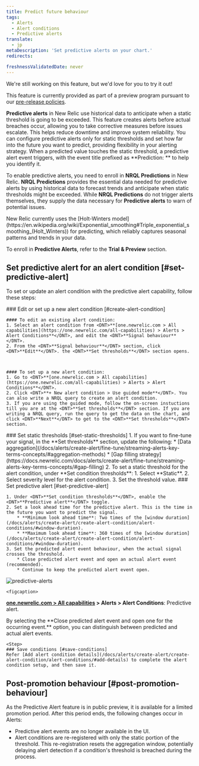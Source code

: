 ```yaml
---
title: Predict future behaviour
tags:
  - Alerts
  - Alert conditions
  - Predictive alerts
translate:
  - jp
metaDescription: 'Set predictive alerts on your chart.'
redirects:

freshnessValidatedDate: never
---
```

<Callout title="preview">
  We're still working on this feature, but we'd love for you to try it out!

  This feature is currently provided as part of a preview program pursuant to our [pre-release policies](/docs/licenses/license-information/referenced-policies/new-relic-pre-release-policy).
</Callout>

<DNT>**Predictive alerts**</DNT> in New Relic use historical data to anticipate when a static threshold is going to be exceeded. This feature creates alerts before actual breaches occur, allowing you to take corrective measures before issues escalate. This helps reduce downtime and improve system reliability. You can configure predictive alerts only for static thresholds and set how far into the future you want to predict, providing flexibility in your alerting strategy. When a predicted value touches the static threshold, a predictive alert event triggers, with the event title prefixed as <DNT>**Prediction: **</DNT> to help you identify it.

To enable predictive alerts, you need to enroll in <DNT>**NRQL Predictions**</DNT> in New Relic. <DNT>**NRQL Predictions**</DNT> provides the essential data needed for predictive alerts by using historical data to forecast trends and anticipate when static thresholds might be exceeded. While <DNT>**NRQL Predictions**</DNT> do not trigger alerts themselves, they supply the data necessary for <DNT>**Predictive alerts**</DNT> to warn of potential issues.

<Callout variant="tip">
  New Relic currently uses the [Holt-Winters model](https://en.wikipedia.org/wiki/Exponential_smoothing#Triple_exponential_smoothing_(Holt_Winters)) for predicting, which reliably captures seasonal patterns and trends in your data.
</Callout>

To enroll in <DNT>**Predictive Alerts**</DNT>, refer to the **Trial & Preview** section.

## Set predictive alert for an alert condition [#set-predictive-alert]
To set or update an alert condition with the predictive alert capability, follow these steps:

<Steps>

  <Step>
    ### Edit or set up a new alert condition [#create-alert-condition]

    #### To edit an existing alert condition:
    1. Select an alert condition from <DNT>**[one.newrelic.com > All capabilities](https://one.newrelic.com/all-capabilities) > Alerts > Alert Conditions**</DNT>, and edit the <DNT>**Signal behaviour**</DNT>.
    2. From the <DNT>**Signal behaviour**</DNT> section, click <DNT>**Edit**</DNT>. the <DNT>**Set thresholds**</DNT> section opens.


    
    #### To set up a new alert condition:
    1. Go to <DNT>**[one.newrelic.com > All capabilities](https://one.newrelic.com/all-capabilities) > Alerts > Alert Conditions**</DNT>.
    2. Click <DNT>**+ New alert condition > Use guided mode**</DNT>. You can also write a NRQL query to create an alert condition.
    3. If you are using the guided mode, follow the on-screen instuctions till you are at the <DNT>**Set thresholds**</DNT> section. If you are writing a NRQL query, run the query to get the data on the chart, and click <DNT>**Next**</DNT> to get to the <DNT>**Set thresholds**</DNT> section.

  </Step>

  <Step>
    ### Set static thresholds [#set-static-thresholds]
  1. If you want to fine-tune your signal, in the <DNT>**Set thresholds**</DNT> section, update the following:
      * [Data aggregation](/docs/alerts/create-alert/fine-tune/streaming-alerts-key-terms-concepts/#aggregation-methods)
      * [Gap filling strategy](https://docs.newrelic.com/docs/alerts/create-alert/fine-tune/streaming-alerts-key-terms-concepts/#gap-filling)
  2. To set a static threshold for the alert condition, under <DNT>**Set condition thresholds**</DNT>:
      1. Select <DNT>**Static**</DNT>.
      2. Select severity level for the alert condition.
      3. Set the threshold value.

  </Step>

  <Step>
    ### Set predictive alert [#set-predictive-alert]
  
    1. Under <DNT>**Set condition thresholds**</DNT>, enable the <DNT>**Predictive alert**</DNT> toggle.
    2. Set a look ahead time for the predictive alert. This is the time in the future you want to predict the signal.
        * **Minimum look ahead time**: Two times of the [window duration](/docs/alerts/create-alert/create-alert-condition/alert-conditions/#window-duration).
        * **Maximum look ahead time**: 360 times of the [window duration](/docs/alerts/create-alert/create-alert-condition/alert-conditions/#window-duration).
    3. Set the predicted alert event behaviour, when the actual signal crosses the threshold.
        * Close predicted alert event and open an actual alert event (recommended).
        * Continue to keep the predicted alert event open.

   <img
     title="predictive-alerts"
     alt="predictive-alerts"
     src="/images/predictive-alerts.webp"
   />

    <figcaption>
  <DNT>**[one.newrelic.com > All capabilities](https://one.newrelic.com/all-capabilities) > Alerts > Alert Conditions**</DNT>: Predictive alert.
</figcaption>

<Callout variant="tip">
  By selecting the <DNT>**Close predicted alert event and open one for the occurring event.**</DNT> option, you can distinguish between predicted and actual alert events.
</Callout>


  </Step>

    <Step>
    ### Save conditions [#save-conditions]
    Refer [Add alert condition details](/docs/alerts/create-alert/create-alert-condition/alert-conditions/#add-details) to complete the alert condition setup, and then save it.

  </Step>

</Steps>

## Post-promotion behaviour  [#post-promotion-behaviour]
As the Predictive Alert feature is in public preview, it is available for a limited promotion period. After this period ends, the following changes occur in Alerts:
* Predictive alert events are no longer available in the UI.
* Alert conditions are re-registered with only the static portion of the threshold. This re-registration resets the aggregation window, potentially delaying alert detection if a condition's threshold is breached during the process.